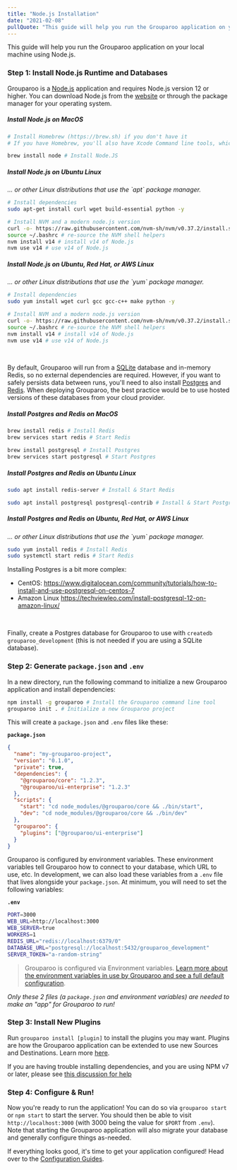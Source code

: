 ```yaml
---
title: "Node.js Installation"
date: "2021-02-08"
pullQuote: "This guide will help you run the Grouparoo application on your local machine using Node.js."
---
```


This guide will help you run the Grouparoo application on your local machine using Node.js.

### Step 1: Install Node.js Runtime and Databases

Grouparoo is a [Node.js](https://nodejs.org/) application and requires Node.js version 12 or higher. You can download Node.js from the [website](https://nodejs.org/) or through the package manager for your operating system.

<!-- prettier-ignore -->
<Tabs defaultActiveKey="MacOS">
<Tab
  key="MacOS"
  eventKey="MacOS"
  title="MacOS"
  style={{ padding: "1rem" }}
>
<h5>Install Node.js on MacOS</h5>

```bash
# Install Homebrew (https://brew.sh) if you don't have it
# If you have Homebrew, you'll also have Xcode Command line tools, which are needed (`sudo xcode-select --install`)

brew install node # Install Node.JS
```

</Tab>
<Tab
  key="Linux - Ubuntu"
  eventKey="Linux - Ubuntu"
  title="Linux - Ubuntu"
  style={{ padding: "1rem" }}
>
<h5>Install Node.js on Ubuntu Linux</h5>
<em>... or other Linux distributions that use the `apt` package manager.</em>

```bash
# Install dependencies
sudo apt-get install curl wget build-essential python -y

# Install NVM and a modern node.js version
curl -o- https://raw.githubusercontent.com/nvm-sh/nvm/v0.37.2/install.sh | bash # https://github.com/nvm-sh/nvm to learn more
source ~/.bashrc # re-source the NVM shell helpers
nvm install v14 # install v14 of Node.js
nvm use v14 # use v14 of Node.js
```

</Tab>
<Tab
  key="Linux - CentOS/Red Hat/AWS Linux"
  eventKey="Linux - CentOS/Red Hat/AWS Linux"
  title="Linux - CentOS, Red Hat, and AWS Linux"
  style={{ padding: "1rem" }}
>
<h5>Install Node.js on Ubuntu, Red Hat, or AWS Linux</h5>
<em>... or other Linux distributions that use the `yum` package manager.</em>

```bash
# Install dependencies
sudo yum install wget curl gcc gcc-c++ make python -y

# Install NVM and a modern node.js version
curl -o- https://raw.githubusercontent.com/nvm-sh/nvm/v0.37.2/install.sh | bash # https://github.com/nvm-sh/nvm to learn more
source ~/.bashrc # re-source the NVM shell helpers
nvm install v14 # install v14 of Node.js
nvm use v14 # use v14 of Node.js
```

</Tab>
</Tabs>

<br />

By default, Grouparoo will run from a [SQLite](https://www.sqlite.org/index.html) database and in-memory Redis, so no external dependencies are required. However, if you want to safely persists data between runs, you'll need to also install [Postgres](https://www.postgresql.org/) and [Redis](https://redis.io/). When deploying Grouparoo, the best practice would be to use hosted versions of these databases from your cloud provider.

<!-- prettier-ignore -->
<Tabs defaultActiveKey="MacOS">
<Tab
  key="MacOS"
  eventKey="MacOS"
  title="MacOS"
  style={{ padding: "1rem" }}
>
<h5>Install Postgres and Redis on MacOS</h5>

```bash
brew install redis # Install Redis
brew services start redis # Start Redis

brew install postgresql # Install Postgres
brew services start postgresql # Start Postgres
```

</Tab>
<Tab
  key="Linux - Ubuntu"
  eventKey="Linux - Ubuntu"
  title="Linux - Ubuntu"
  style={{ padding: "1rem" }}
>
<h5>Install Postgres and Redis on Ubuntu Linux</h5>

```bash
sudo apt install redis-server # Install & Start Redis

sudo apt install postgresql postgresql-contrib # Install & Start Postgres
```

</Tab>
<Tab
  key="Linux - CentOS/Red Hat/AWS Linux"
  eventKey="Linux - CentOS/Red Hat/AWS Linux"
  title="Linux - CentOS, Red Hat, and AWS Linux"
  style={{ padding: "1rem" }}
>
<h5>Install Postgres and Redis on Ubuntu, Red Hat, or AWS Linux</h5>
<em>... or other Linux distributions that use the `yum` package manager.</em>

```bash
sudo yum install redis # Install Redis
sudo systemctl start redis # Start Redis
```

Installing Postgres is a bit more complex:

- CentOS: https://www.digitalocean.com/community/tutorials/how-to-install-and-use-postgresql-on-centos-7
- Amazon Linux https://techviewleo.com/install-postgresql-12-on-amazon-linux/

</Tab>
</Tabs>
<br />

Finally, create a Postgres database for Grouparoo to use with `createdb grouparoo_development` (this is not needed if you are using a SQLite database).

### Step 2: Generate `package.json` and `.env`

In a new directory, run the following command to initialize a new Grouparoo application and install dependencies:

```bash
npm install -g grouparoo # Install the Grouparoo command line tool
grouparoo init . # Initialize a new Grouparoo project
```

This will create a `package.json` and `.env` files like these:

**`package.json`**

```json
{
  "name": "my-grouparoo-project",
  "version": "0.1.0",
  "private": true,
  "dependencies": {
    "@grouparoo/core": "1.2.3",
    "@grouparoo/ui-enterprise": "1.2.3"
  },
  "scripts": {
    "start": "cd node_modules/@grouparoo/core && ./bin/start",
    "dev": "cd node_modules/@grouparoo/core && ./bin/dev"
  },
  "grouparoo": {
    "plugins": ["@grouparoo/ui-enterprise"]
  }
}
```

Grouparoo is configured by environment variables. These environment variables tell Grouparoo how to connect to your database, which URL to use, etc. In development, we can also load these variables from a `.env` file that lives alongside your `package.json`. At minimum, you will need to set the following variables:

**`.env`**

```bash
PORT=3000
WEB_URL=http://localhost:3000
WEB_SERVER=true
WORKERS=1
REDIS_URL="redis://localhost:6379/0"
DATABASE_URL="postgresql://localhost:5432/grouparoo_development"
SERVER_TOKEN="a-random-string"
```

> Grouparoo is configured via Environment variables.
> [Learn more about the environment variables in use by Grouparoo and see a full default configuration](/docs/config/environment).

_Only these 2 files (a `package.json` and environment variables) are needed to make an "app" for Grouparoo to run!_

### Step 3: Install New Plugins

Run `grouparoo install [plugin]` to install the plugins you may want. Plugins are how the Grouparoo application can be extended to use new Sources and Destinations. Learn more [here](/docs/installation/plugins).

If you are having trouble installing dependencies, and you are using NPM v7 or later, please see [this discussion for help](https://github.com/grouparoo/grouparoo/discussions/1270)

### Step 4: Configure & Run!

Now you're ready to run the application! You can do so via `grouparoo start` or `npm start` to start the server. You should then be able to visit `http://localhost:3000` (with 3000 being the value for `$PORT` from `.env`). Note that starting the Grouparoo application will also migrate your database and generally configure things as-needed.

If everything looks good, it's time to get your application configured! Head over to the [Configuration Guides](/docs/config).
